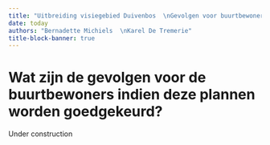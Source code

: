 ---
title: "Uitbreiding visiegebied Duivenbos  \nGevolgen voor buurtbewoners"
date: today
authors: "Bernadette Michiels  \nKarel De Tremerie"
title-block-banner: true
---



# Wat zijn de gevolgen voor de buurtbewoners indien deze plannen worden goedgekeurd? 

Under construction

